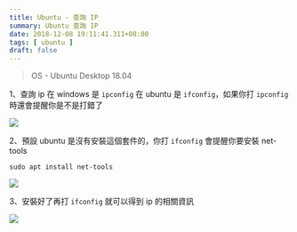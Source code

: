 ```yaml
---
title: Ubuntu - 查詢 IP
summary: Ubuntu 查詢 IP
date: 2018-12-08 19:11:41.311+08:00
tags: [ ubuntu ]
draft: false
---
```


> OS - Ubuntu Desktop 18.04

1、查詢 ip 在 windows 是 `ipconfig` 在 ubuntu 是 `ifconfig`，如果你打 `ipconfig` 時還會提醒你是不是打錯了

![](/static/images/404.webp)

2、預設 ubuntu 是沒有安裝這個套件的，你打 `ifconfig` 會提醒你要安裝 net-tools

```shell
sudo apt install net-tools
```

![](/static/images/404.webp)

3、安裝好了再打 `ifconfig` 就可以得到 ip 的相關資訊

![](/static/images/404.webp)